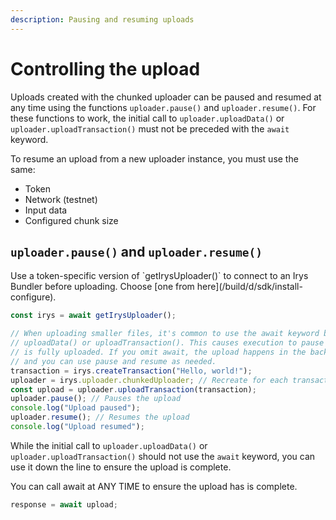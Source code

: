 ```yaml
---
description: Pausing and resuming uploads
---
```



# Controlling the upload

Uploads created with the chunked uploader can be paused and resumed at any time using the functions `uploader.pause()` and `uploader.resume()`. For these functions to work, the initial call to `uploader.uploadData()` or `uploader.uploadTransaction()` must not be preceded with the `await` keyword.

To resume an upload from a new uploader instance, you must use the same:

- Token
- Network (testnet)
- Input data
- Configured chunk size

## `uploader.pause()` and `uploader.resume()`

<Callout type="info" emoji="ℹ️">
	Use a token-specific version of `getIrysUploader()` to connect to an Irys Bundler before uploading. Choose [one from here](/build/d/sdk/install-configure).  
</Callout>

```js
const irys = await getIrysUploader();

// When uploading smaller files, it's common to use the await keyword before
// uploadData() or uploadTransaction(). This causes execution to pause until the file
// is fully uploaded. If you omit await, the upload happens in the background
// and you can use pause and resume as needed.
transaction = irys.createTransaction("Hello, world!");
uploader = irys.uploader.chunkedUploader; // Recreate for each transaction
const upload = uploader.uploadTransaction(transaction);
uploader.pause(); // Pauses the upload
console.log("Upload paused");
uploader.resume(); // Resumes the upload
console.log("Upload resumed");
```

While the initial call to `uploader.uploadData()` or `uploader.uploadTransaction()` should not use the `await` keyword, you can use it down the line to ensure the upload is complete.

You can call await at ANY TIME to ensure the upload has is complete.

```js
response = await upload;
```
